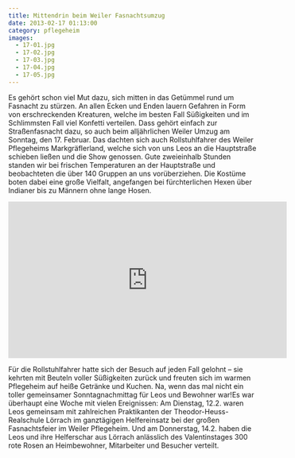 ```yaml
---
title: Mittendrin beim Weiler Fasnachtsumzug
date: 2013-02-17 01:13:00
category: pflegeheim
images:
  - 17-01.jpg
  - 17-02.jpg
  - 17-03.jpg
  - 17-04.jpg
  - 17-05.jpg
---
```


Es gehört schon viel Mut dazu, sich mitten in das Getümmel rund um Fasnacht zu stürzen. An allen Ecken und Enden lauern Gefahren in Form von erschreckenden Kreaturen, welche im besten Fall Süßigkeiten und im Schlimmsten Fall viel Konfetti verteilen. Dass gehört einfach zur Straßenfasnacht dazu, so auch beim alljährlichen Weiler Umzug am Sonntag, den 17. Februar. Das dachten sich auch Rollstuhlfahrer des Weiler Pflegeheims Markgräflerland, welche sich von uns Leos an die Hauptstraße schieben ließen und die Show genossen. Gute zweieinhalb Stunden standen wir bei frischen Temperaturen an der Hauptstraße und beobachteten die über 140 Gruppen an uns vorüberziehen. Die Kostüme boten dabei eine große Vielfalt, angefangen bei fürchterlichen Hexen über Indianer bis zu Männern ohne lange Hosen.

<iframe
  width="560"
  height="315"
  src="https://www.youtube-nocookie.com/embed/9U6xfIztDT0"
  title="Video zur Fasnacht"
  frameborder="0"
  allow="accelerometer; autoplay; clipboard-write; encrypted-media; gyroscope; picture-in-picture"
  allowfullscreen
></iframe>

Für die Rollstuhlfahrer hatte sich der Besuch auf jeden Fall gelohnt – sie kehrten mit Beuteln voller Süßigkeiten zurück und freuten sich im warmen Pflegeheim auf heiße Getränke und Kuchen. Na, wenn das mal nicht ein toller gemeinsamer Sonntagnachmittag für Leos und Bewohner war!Es war überhaupt eine Woche mit vielen Ereignissen: Am Dienstag, 12.2. waren Leos gemeinsam mit zahlreichen Praktikanten der Theodor-Heuss-Realschule Lörrach im ganztägigen Helfereinsatz bei der großen Fasnachtsfeier im Weiler Pflegeheim. Und am Donnerstag, 14.2. haben die Leos und ihre Helferschar aus Lörrach anlässlich des Valentinstages 300 rote Rosen an Heimbewohner, Mitarbeiter und Besucher verteilt.
